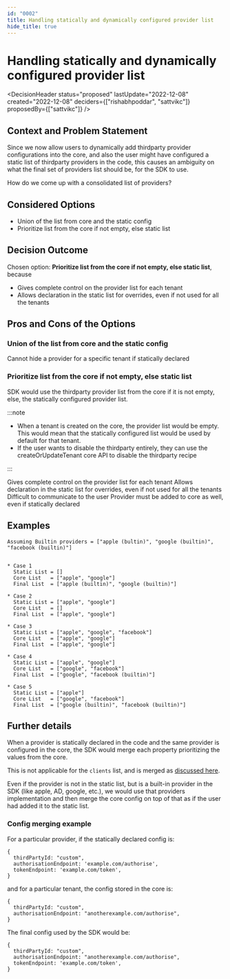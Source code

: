 ```yaml
---
id: "0002"
title: Handling statically and dynamically configured provider list
hide_title: true
---
```



# Handling statically and dynamically configured provider list

<DecisionHeader status="proposed" lastUpdate="2022-12-08" created="2022-12-08" deciders={["rishabhpoddar", "sattvikc"]} proposedBy={["sattvikc"]} />

## Context and Problem Statement

Since we now allow users to dynamically add thirdparty provider configurations into the core, and also the user might have configured a static list of thirdparty providers in the code, this causes an ambiguity on what the final set of providers list should be, for the SDK to use.

How do we come up with a consolidated list of providers?

## Considered Options

* Union of the list from core and the static config
* Prioritize list from the core if not empty, else static list


## Decision Outcome

Chosen option: **Prioritize list from the core if not empty, else static list**, because

* Gives complete control on the provider list for each tenant
* Allows declaration in the static list for overrides, even if not used for all the tenants

## Pros and Cons of the Options

### Union of the list from core and the static config

<ArgumentCon> Cannot hide a provider for a specific tenant if statically declared </ArgumentCon>

### Prioritize list from the core if not empty, else static list

SDK would use the thirdparty provider list from the core if it is not empty, else, the statically configured provider list.

:::note

* When a tenant is created on the core, the provider list would be empty. This would mean that the statically configured list would be used by default for that tenant.
* If the user wants to disable the thirdparty entirely, they can use the createOrUpdateTenant core API to disable the thirdparty recipe

:::


<ArgumentPro> Gives complete control on the provider list for each tenant </ArgumentPro>
<ArgumentPro> Allows declaration in the static list for overrides, even if not used for all the tenants </ArgumentPro>
<ArgumentCon> Difficult to communicate to the user </ArgumentCon>
<ArgumentNeut> Provider must be added to core as well, even if statically declared </ArgumentNeut>


## Examples

```
Assuming Builtin providers = ["apple (bultin)", "google (builtin)", "facebook (builtin)"]


* Case 1
  Static List = []
  Core List   = ["apple", "google"]
  Final List  = ["apple (builtin)", "google (builtin)"]

* Case 2
  Static List = ["apple", "google"]
  Core List   = []
  Final List  = ["apple", "google"]

* Case 3
  Static List = ["apple", "google", "facebook"]
  Core List   = ["apple", "google"]
  Final List  = ["apple", "google"]

* Case 4
  Static List = ["apple", "google"]
  Core List   = ["google", "facebook"]
  Final List  = ["google", "facebook (builtin)"]

* Case 5
  Static List = ["apple"]
  Core List   = ["google", "facebook"]
  Final List  = ["google (builtin)", "facebook (builtin)"]
```

## Further details

When a provider is statically declared in the code and the same provider is configured in the core, the SDK would merge each property prioritizing the values from the core.

This is not applicable for the `clients` list, and is merged as [discussed here](./0010).

Even if the provider is not in the static list, but is a built-in provider in the SDK (like apple, AD, google, etc.), we would use that providers implementation and then merge the core config on top of that as if the user had added it to the static list.


### Config merging example

For a particular provider, if the statically declared config is:
```
{
  thirdPartyId: "custom",
  authorisationEndpoint: 'example.com/authorise',
  tokenEndpoint: 'example.com/token',
}
```

and for a particular tenant, the config stored in the core is:

```
{
  thirdPartyId: "custom",
  authorisationEndpoint: "anotherexample.com/authorise",
}
```

The final config used by the SDK would be:

```
{
  thirdPartyId: "custom",
  authorisationEndpoint: "anotherexample.com/authorise",
  tokenEndpoint: 'example.com/token',
}
